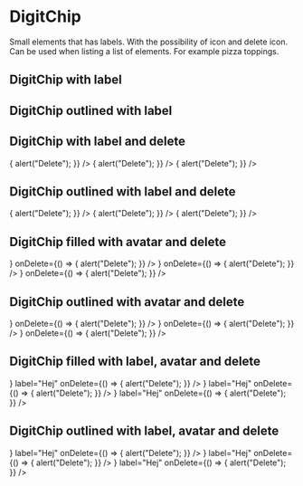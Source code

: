 
<Meta title="Others/DigitChip" component={DigitChip} />

# DigitChip

Small elements that has labels. With the possibility of icon and delete icon. Can be used when listing a list of elements. For example pizza toppings.

## DigitChip with label

<Canvas>
    <Story name="DigitChip with label">
        <DigitChip primary label="Hej" />
    </Story>
    <Story name="DigitChip secondary with label">
        <DigitChip secondary label="Hej" />
    </Story>
    <Story name="DigitChip default with label">
        <DigitChip label="Hej" />
    </Story>
</Canvas>

## DigitChip outlined with label

<Canvas>
    <Story name="DigitChip primary outlined with label">
        <DigitChip primary outlined label="Hej" />
    </Story>
    <Story name="DigitChip secondary outlined with label">
        <DigitChip secondary outlined label="Hej" />
    </Story>
    <Story name="DigitChip default outlined with label">
        <DigitChip outlined label="Hej" />
    </Story>
</Canvas>

## DigitChip with label and delete

<Canvas>
    <Story name="DigitChip primary with label and delete">
        <DigitChip
            primary
            label="Hej"
            onDelete={() => {
                alert("Delete");
            }}
        />
    </Story>
    <Story name="DigitChip secondary with label and delete">
        <DigitChip
            secondary
            label="Hej"
            onDelete={() => {
                alert("Delete");
            }}
        />
    </Story>
    <Story name="DigitChip default with label and delete">
        <DigitChip
            label="Hej"
            onDelete={() => {
                alert("Delete");
            }}
        />
    </Story>
</Canvas>

## DigitChip outlined with label and delete

<Canvas>
    <Story name="DigitChip primary outlined with label and delete">
        <DigitChip
            primary
            outlined
            label="Hej"
            onDelete={() => {
                alert("Delete");
            }}
        />
    </Story>
    <Story name="DigitChip secondary outlined with label and delete">
        <DigitChip
            secondary
            outlined
            label="Hej"
            onDelete={() => {
                alert("Delete");
            }}
        />
    </Story>
    <Story name="DigitChip default outlined with label and delete">
        <DigitChip
            outlined
            label="Hej"
            onDelete={() => {
                alert("Delete");
            }}
        />
    </Story>
</Canvas>

## DigitChip filled with avatar and delete

<Canvas>
    <Story name="DigitChip primary with avatar and delete">
        <DigitChip
            primary
            avatar={
                <DigitAvatar
                    alt="Hej"
                    imageSrc="https://i.imgur.com/G8lFDH1.jpg"
                />
            }
            onDelete={() => {
                alert("Delete");
            }}
        />
    </Story>
    <Story name="DigitChip secondary with avatar and delete">
        <DigitChip
            secondary
            avatar={
                <DigitAvatar
                    alt="Hej"
                    imageSrc="https://i.imgur.com/G8lFDH1.jpg"
                />
            }
            onDelete={() => {
                alert("Delete");
            }}
        />
    </Story>
    <Story name="DigitChip default with avatar and delete">
        <DigitChip
            avatar={
                <DigitAvatar
                    alt="Hej"
                    imageSrc="https://i.imgur.com/G8lFDH1.jpg"
                />
            }
            onDelete={() => {
                alert("Delete");
            }}
        />
    </Story>
</Canvas>

## DigitChip outlined with avatar and delete

<Canvas>
    <Story name="DigitChip outlined primary with avatar and delete">
        <DigitChip
            outlined
            primary
            avatar={
                <DigitAvatar
                    alt="Hej"
                    imageSrc="https://i.imgur.com/G8lFDH1.jpg"
                />
            }
            onDelete={() => {
                alert("Delete");
            }}
        />
    </Story>
    <Story name="DigitChip outlined secondary with avatar and delete">
        <DigitChip
            outlined
            secondary
            avatar={
                <DigitAvatar
                    alt="Hej"
                    imageSrc="https://i.imgur.com/G8lFDH1.jpg"
                />
            }
            onDelete={() => {
                alert("Delete");
            }}
        />
    </Story>
    <Story name="DigitChip outlined default with avatar and delete">
        <DigitChip
            outlined
            avatar={
                <DigitAvatar
                    alt="Hej"
                    imageSrc="https://i.imgur.com/G8lFDH1.jpg"
                />
            }
            onDelete={() => {
                alert("Delete");
            }}
        />
    </Story>
</Canvas>

## DigitChip filled with label, avatar and delete

<Canvas>
    <Story name="DigitChip primary with label, avatar and delete">
        <DigitChip
            primary
            avatar={
                <DigitAvatar
                    alt="Hej"
                    imageSrc="https://i.imgur.com/G8lFDH1.jpg"
                />
            }
            label="Hej"
            onDelete={() => {
                alert("Delete");
            }}
        />
    </Story>
    <Story name="DigitChip secondary with label, avatar and delete">
        <DigitChip
            secondary
            avatar={
                <DigitAvatar
                    alt="Hej"
                    imageSrc="https://i.imgur.com/G8lFDH1.jpg"
                />
            }
            label="Hej"
            onDelete={() => {
                alert("Delete");
            }}
        />
    </Story>
    <Story name="DigitChip default with label, avatar and delete">
        <DigitChip
            avatar={
                <DigitAvatar
                    alt="Hej"
                    imageSrc="https://i.imgur.com/G8lFDH1.jpg"
                />
            }
            label="Hej"
            onDelete={() => {
                alert("Delete");
            }}
        />
    </Story>
</Canvas>

## DigitChip outlined with label, avatar and delete

<Canvas>
    <Story name="DigitChip outlined primary with label, avatar and delete">
        <DigitChip
            outlined
            primary
            avatar={
                <DigitAvatar
                    alt="Hej"
                    imageSrc="https://i.imgur.com/G8lFDH1.jpg"
                />
            }
            label="Hej"
            onDelete={() => {
                alert("Delete");
            }}
        />
    </Story>
    <Story name="DigitChip outlined secondary with label, avatar and delete">
        <DigitChip
            outlined
            secondary
            avatar={
                <DigitAvatar
                    alt="Hej"
                    imageSrc="https://i.imgur.com/G8lFDH1.jpg"
                />
            }
            label="Hej"
            onDelete={() => {
                alert("Delete");
            }}
        />
    </Story>
    <Story name="DigitChip outlined default with label, avatar and delete">
        <DigitChip
            outlined
            avatar={
                <DigitAvatar
                    alt="Hej"
                    imageSrc="https://i.imgur.com/G8lFDH1.jpg"
                />
            }
            label="Hej"
            onDelete={() => {
                alert("Delete");
            }}
        />
    </Story>
</Canvas>

<Props of={DigitChip} />
